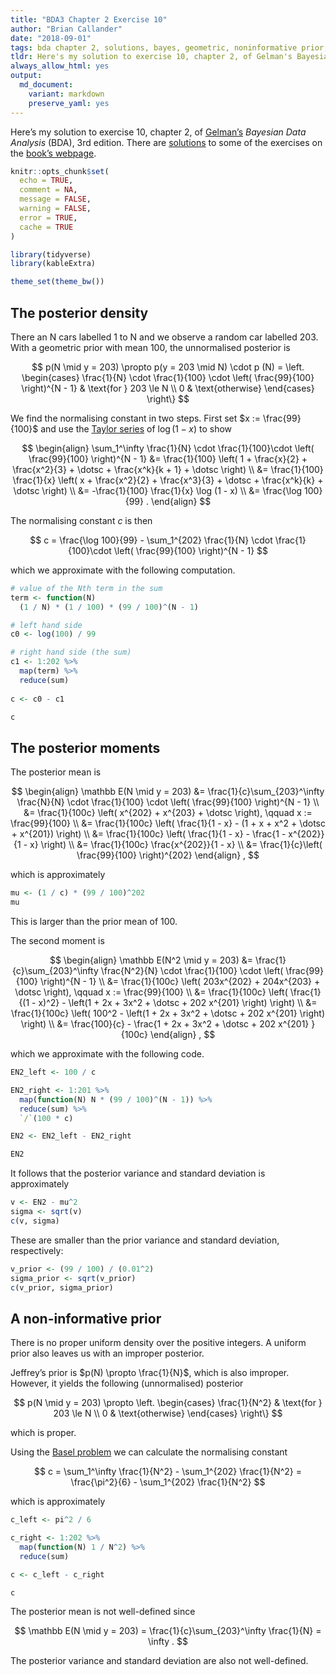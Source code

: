 ```yaml
---
title: "BDA3 Chapter 2 Exercise 10"
author: "Brian Callander"
date: "2018-09-01"
tags: bda chapter 2, solutions, bayes, geometric, noninformative prior, jeffrey prior
tldr: Here's my solution to exercise 10, chapter 2, of Gelman's Bayesian Data Analysis (BDA), 3rd edition.
always_allow_html: yes
output: 
  md_document:
    variant: markdown
    preserve_yaml: yes
---
```


Here's my solution to exercise 10, chapter 2, of [Gelman's](https://andrewgelman.com/) *Bayesian Data Analysis* (BDA), 3rd edition. There are [solutions](http://www.stat.columbia.edu/~gelman/book/solutions.pdf) to some of the exercises on the [book's webpage](http://www.stat.columbia.edu/~gelman/book/).

<!--more-->

<div style="display:none">
  $\DeclareMathOperator{\dbinomial}{binomial}
   \DeclareMathOperator{\dbern}{Bernoulli}
   \DeclareMathOperator{\dnorm}{normal}
   \DeclareMathOperator{\dgamma}{gamma}
   \DeclareMathOperator{\invlogit}{invlogit}
   \DeclareMathOperator{\logit}{logit}
   \DeclareMathOperator{\dbeta}{beta}$
</div>


```r
knitr::opts_chunk$set(
  echo = TRUE,
  comment = NA,
  message = FALSE,
  warning = FALSE,
  error = TRUE,
  cache = TRUE
)

library(tidyverse)
library(kableExtra)

theme_set(theme_bw())

```

## The posterior density

There an N cars labelled 1 to N and we observe a random car labelled 203. With a geometric prior with mean 100, the unnormalised posterior is

$$
p(N \mid y = 203)
\propto
p(y = 203 \mid N) \cdot p (N)
= 
\left.
  \begin{cases}
    \frac{1}{N} \cdot \frac{1}{100} \cdot \left( \frac{99}{100} \right)^{N - 1} 
    & 
    \text{for } 203 \le N 
    \\
    0
    &
    \text{otherwise}
  \end{cases}
\right\}
$$

We find the normalising constant in two steps. First set $x := \frac{99}{100}$ and use the [Taylor series](https://en.wikipedia.org/wiki/Taylor_series#Natural_logarithm) of $\log(1 - x)$ to show 

$$
\begin{align}
  \sum_1^\infty \frac{1}{N} \cdot \frac{1}{100}\cdot \left( \frac{99}{100} \right)^{N - 1}
  &=
  \frac{1}{100} \left( 1 + \frac{x}{2} + \frac{x^2}{3} + \dotsc + \frac{x^k}{k + 1} + \dotsc \right)
  \\
  &=
  \frac{1}{100} \frac{1}{x} \left(  x + \frac{x^2}{2} + \frac{x^3}{3} + \dotsc + \frac{x^k}{k} + \dotsc   \right)
  \\
  &=
  -\frac{1}{100} \frac{1}{x} \log (1 - x)
  \\
  &=
  \frac{\log 100}{99} 
  .
\end{align}
$$

The normalising constant $c$ is then

$$
  c
  =
  \frac{\log 100}{99} 
  -
  \sum_1^{202} \frac{1}{N} \cdot \frac{1}{100}\cdot \left( \frac{99}{100} \right)^{N - 1}
$$

which we approximate with the following computation.

```r
# value of the Nth term in the sum
term <- function(N) 
  (1 / N) * (1 / 100) * (99 / 100)^(N - 1) 

# left hand side
c0 <- log(100) / 99

# right hand side (the sum)
c1 <- 1:202 %>% 
  map(term) %>% 
  reduce(sum)
  
c <- c0 - c1

c
```


## The posterior moments

The posterior mean is 

$$
\begin{align}
  \mathbb E(N \mid y = 203)
  &=
  \frac{1}{c}\sum_{203}^\infty \frac{N}{N} \cdot \frac{1}{100} \cdot \left( \frac{99}{100} \right)^{N - 1}
  \\
  &=
  \frac{1}{100c} \left( x^{202} + x^{203} + \dotsc \right), \qquad x := \frac{99}{100}
  \\
  &=
  \frac{1}{100c} \left( \frac{1}{1 - x} - (1 + x + x^2 + \dotsc + x^{201}) \right)
  \\
  &=
  \frac{1}{100c} \left( \frac{1}{1 - x} - \frac{1 - x^{202}}{1 - x} \right)
  \\
  &=
  \frac{1}{100c} \frac{x^{202}}{1 - x}
  \\
  &=
  \frac{1}{c}\left( \frac{99}{100} \right)^{202}
\end{align}
,
$$

which is approximately 

```r
mu <- (1 / c) * (99 / 100)^202
mu
```

This is larger than the prior mean of 100.

The second moment is

$$
\begin{align}
  \mathbb E(N^2 \mid y = 203)
  &=
  \frac{1}{c}\sum_{203}^\infty \frac{N^2}{N} \cdot \frac{1}{100} \cdot \left( \frac{99}{100} \right)^{N - 1}
  \\
  &=
  \frac{1}{100c} \left( 203x^{202} + 204x^{203} + \dotsc \right), \qquad x := \frac{99}{100}
  \\
  &=
  \frac{1}{100c} \left( \frac{1}{(1 - x)^2} - \left(1 + 2x + 3x^2 + \dotsc + 202 x^{201} \right) \right)
  \\
  &=
  \frac{1}{100c} \left( 100^2 - \left(1 + 2x + 3x^2 + \dotsc + 202 x^{201} \right) \right)
  \\
  &=
  \frac{100}{c}  - \frac{1 + 2x + 3x^2 + \dotsc + 202 x^{201} }{100c}
\end{align}
,
$$

which we approximate with the following code.

```r
EN2_left <- 100 / c

EN2_right <- 1:201 %>% 
  map(function(N) N * (99 / 100)^(N - 1)) %>% 
  reduce(sum) %>% 
  `/`(100 * c)

EN2 <- EN2_left - EN2_right

EN2
```

It follows that the posterior variance and standard deviation is approximately 

```r
v <- EN2 - mu^2
sigma <- sqrt(v)
c(v, sigma)
```

These are smaller than the prior variance and standard deviation, respectively:

```r
v_prior <- (99 / 100) / (0.01^2)
sigma_prior <- sqrt(v_prior)
c(v_prior, sigma_prior)
```

## A non-informative prior

There is no proper uniform density over the positive integers. A uniform prior also leaves us with an improper posterior. 

Jeffrey's prior is $p(N) \propto \frac{1}{N}$, which is also improper. However, it yields the following (unnormalised) posterior

$$
p(N \mid y = 203)
\propto
\left.
  \begin{cases}
    \frac{1}{N^2} 
    & 
    \text{for } 203 \le N 
    \\
    0
    &
    \text{otherwise}
  \end{cases}
\right\}
$$

which is proper.

Using the [Basel problem](https://en.wikipedia.org/wiki/Basel_problem) we can calculate the normalising constant

$$
c
=
\sum_1^\infty \frac{1}{N^2}
-
\sum_1^{202} \frac{1}{N^2}
=
\frac{\pi^2}{6}
-
\sum_1^{202} \frac{1}{N^2}
$$

which is approximately

```r
c_left <- pi^2 / 6

c_right <- 1:202 %>% 
  map(function(N) 1 / N^2) %>% 
  reduce(sum)

c <- c_left - c_right

c
```


The posterior mean is not well-defined since

$$
\mathbb E(N \mid y = 203)
=
\frac{1}{c}\sum_{203}^\infty \frac{1}{N} 
=
\infty
.
$$

The posterior variance and standard deviation are also not well-defined.